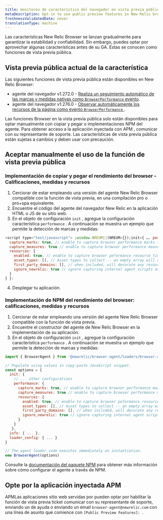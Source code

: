 ```yaml
---
title: monitoreo de característica del navegador en vista previa pública
metaDescription: Opt-in to use public preview features in New Relic browser monitoring before they're generally available.
freshnessValidatedDate: never
translationType: machine
---
```


Las características New Relic Browser se lanzan gradualmente para garantizar la estabilidad y confiabilidad. Sin embargo, puedes optar por aprovechar algunas características antes de su GA. Estas se conocen como funciones de vista previa pública.

## Vista previa pública actual de la característica

Las siguientes funciones de vista previa pública están disponibles en New Relic Browser:

* agente del navegador v1.272.0 - [Realiza un seguimiento automático de las marcas y medidas nativas como `BrowserPerformance` evento](/docs/browser/new-relic-browser/browser-pro-features/marks-and-measures).
* agente del navegador v1.276.0 - [Observar automáticamente los recursos de la página como evento `BrowserPerformance` ](/docs/browser/new-relic-browser/browser-pro-features/page-resources).

<Callout variant="important">
  Las funciones Browser en la vista previa pública solo están disponibles para optar manualmente con copiar y pegar o implementaciones NPM del agente. Para obtener acceso a la aplicación inyectada con APM , comunicar con su representante de soporte. Las características de vista previa pública están sujetas a cambios y deben usar con precaución.
</Callout>

## Aceptar manualmente el uso de la función de vista previa pública

### Implementación de copiar y pegar el rendimiento del browser - Calificaciones, medidas y recursos

1. Cerciorar de estar empleando una versión del agente New Relic Browser compatible con la función de vista previa, en una compilación pro o pro+spa equivalente.
2. Encuentre el código del agente del navegador New Relic en la aplicación HTML o JS de su sitio web.
3. En el objeto de configuración `init` , agregue la configuración característica `performance` . A continuación se muestra un ejemplo que permite la detección de marcas y medidas:

```js
<script type="text/javascript"> ;window.NREUM||(NREUM={});init={ …, performance: {
  capture_marks: true, // enable to capture browser performance marks (default false)
  capture_measures: true // enable to capture browser performance measures (default false)
  resources: {
    enabled: true, // enable to capture browser peformance resource timings (default false)
    asset_types: [], // Asset types to collect -- an empty array will collect all types (default []). See https://developer.mozilla.org/en-US/docs/Web/API/PerformanceResourceTiming/initiatorType for the list of types.
    first_party_domains: [], // when included, will decorate any resource as a first party resource if matching (default [])
    ignore_newrelic: true // ignore capturing internal agent scripts and harvest calls (default true)
  }
} }:
```

4. Desplegar tu aplicación.

### Implementación de NPM del rendimiento del browser: calificaciones, medidas y recursos

1. Cerciorar de estar empleando una versión del agente New Relic Browser compatible con la función de vista previa.
2. Encuentre el constructor del agente de New Relic Browser en la implementación de su aplicación.
3. En el objeto de configuración `init` , agregue la configuración característica `performance` . A continuación se muestra un ejemplo que permite la detección de marcas y medidas:

```js
import { BrowserAgent } from '@newrelic/browser-agent/loaders/browser-agent'

// Populate using values in copy-paste JavaScript snippet.
const options = {
  init: {
    // ... other configurations
    performance: {
      capture_marks: true, // enable to capture browser performance marks (default false)
      capture_measures: true // enable to capture browser performance measures (default false)
      resources: {
        enabled: true, // enable to capture browser peformance resource timings (default false)
        asset_types: [], // Asset types to collect -- an empty array will collect all types (default []). See https://developer.mozilla.org/en-US/docs/Web/API/PerformanceResourceTiming/initiatorType for the list of types.
        first_party_domains: [], // when included, will decorate any resource as a first party resource if matching (default [])
        ignore_newrelic: true // ignore capturing internal agent scripts and harvest calls (default true)
      }
    }
   },
  info: { ... },
  loader_config: { ... } 
}

// The agent loader code executes immediately on instantiation.
new BrowserAgent(options)
```

Consulte la [documentación del paquete NPM](https://www.npmjs.com/package/@newrelic/browser-agent) para obtener más información sobre cómo configurar el agente a través de NPM.

## Opte por la aplicación inyectada APM

APMLas aplicaciones sitio web servidas por pueden optar por habilitar la función de vista previa ticket comunicar con su representante de soporte, enviando un de ayuda o enviando un email `browser-agent@newrelic.com` con una línea de asunto que comience con `[Public Preview Features]: `.